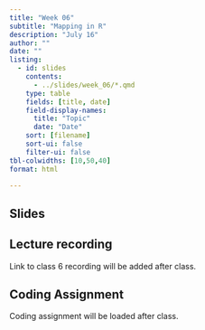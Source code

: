 ```yaml
---
title: "Week 06"
subtitle: "Mapping in R"
description: "July 16"
author: ""
date: ""
listing:
  - id: slides
    contents:
      - ../slides/week_06/*.qmd
    type: table
    fields: [title, date]
    field-display-names:
      title: "Topic"
      date: "Date"
    sort: [filename]
    sort-ui: false
    filter-ui: false
tbl-colwidths: [10,50,40]
format: html

---
```


## Slides

::: {#slides}
:::

## Lecture recording

Link to class 6 recording will be added after class. 

## Coding Assignment

Coding assignment will be loaded after class.  



